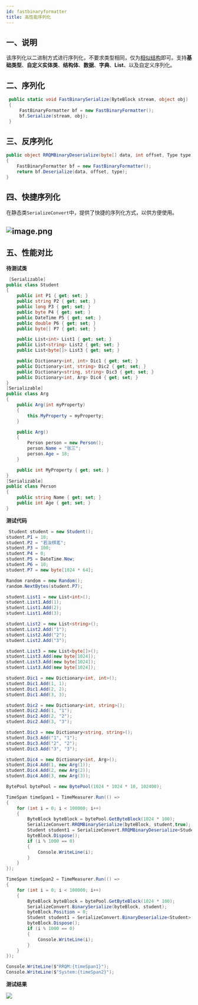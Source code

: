 ```yaml
---
id: fastbinaryformatter
title: 高性能序列化
---
```


## 一、说明
该序列化以二进制方式进行序列化，不要求类型相同，仅为[相似结构](https://www.yuque.com/eo2w71/rrqm/d104f4159d543b4ae28db195ef623cf7#Y0Cko)即可。支持**基础类型**、**自定义实体类**、**结构体**、**数据**、**字典**、**List**、以及自定义序列化。
[
](https://www.nuget.org/packages/RRQMCore/)
## 二、序列化
```csharp
 public static void FastBinarySerialize(ByteBlock stream, object obj)
 {
     FastBinaryFormatter bf = new FastBinaryFormatter();
     bf.Serialize(stream, obj);
 }
```
## 三、反序列化
```csharp
public object RRQMBinaryDeserialize(byte[] data, int offset, Type type)
{
    FastBinaryFormatter bf = new FastBinaryFormatter();
    return bf.Deserialize(data, offset, type);
}
```
## 四、快捷序列化
在静态类`SerializeConvert`中，提供了快捷的序列化方式，以供方便使用。
## ![image.png](https://cdn.nlark.com/yuque/0/2022/png/25438888/1663812694768-3b2d4cb6-c589-4479-9f9b-222a9ab65991.png#clientId=u051b4acd-2df2-4&crop=0&crop=0&crop=1&crop=1&from=paste&height=326&id=ud292820e&name=image.png&originHeight=326&originWidth=1152&originalType=binary&ratio=1&rotation=0&showTitle=false&size=345481&status=done&style=none&taskId=u77352d5a-8e74-4dd0-ac51-49017d791ed&title=&width=1152)
## 
## 五、性能对比

**待测试类**

```csharp
 [Serializable]
public class Student
{
    public int P1 { get; set; }
    public string P2 { get; set; }
    public long P3 { get; set; }
    public byte P4 { get; set; }
    public DateTime P5 { get; set; }
    public double P6 { get; set; }
    public byte[] P7 { get; set; }

    public List<int> List1 { get; set; }
    public List<string> List2 { get; set; }
    public List<byte[]> List3 { get; set; }

    public Dictionary<int, int> Dic1 { get; set; }
    public Dictionary<int, string> Dic2 { get; set; }
    public Dictionary<string, string> Dic3 { get; set; }
    public Dictionary<int, Arg> Dic4 { get; set; }
}
[Serializable]
public class Arg
{
    public Arg(int myProperty)
    {
        this.MyProperty = myProperty;
    }

    public Arg()
    {
        Person person = new Person();
        person.Name = "张三";
        person.Age = 18;
    }

    public int MyProperty { get; set; }
}
[Serializable]
public class Person
{
    public string Name { get; set; }
    public int Age { get; set; }
}
```

**测试代码**

```csharp
 Student student = new Student();
student.P1 = 10;
student.P2 = "若汝棋茗";
student.P3 = 100;
student.P4 = 0;
student.P5 = DateTime.Now;
student.P6 = 10;
student.P7 = new byte[1024 * 64];

Random random = new Random();
random.NextBytes(student.P7);

student.List1 = new List<int>();
student.List1.Add(1);
student.List1.Add(2);
student.List1.Add(3);

student.List2 = new List<string>();
student.List2.Add("1");
student.List2.Add("2");
student.List2.Add("3");

student.List3 = new List<byte[]>();
student.List3.Add(new byte[1024]);
student.List3.Add(new byte[1024]);
student.List3.Add(new byte[1024]);

student.Dic1 = new Dictionary<int, int>();
student.Dic1.Add(1, 1);
student.Dic1.Add(2, 2);
student.Dic1.Add(3, 3);

student.Dic2 = new Dictionary<int, string>();
student.Dic2.Add(1, "1");
student.Dic2.Add(2, "2");
student.Dic2.Add(3, "3");

student.Dic3 = new Dictionary<string, string>();
student.Dic3.Add("1", "1");
student.Dic3.Add("2", "2");
student.Dic3.Add("3", "3");

student.Dic4 = new Dictionary<int, Arg>();
student.Dic4.Add(1, new Arg(1));
student.Dic4.Add(2, new Arg(2));
student.Dic4.Add(3, new Arg(3));

BytePool bytePool = new BytePool(1024 * 1024 * 10, 102400);

TimeSpan timeSpan1 = TimeMeasurer.Run(() =>
{
    for (int i = 0; i < 100000; i++)
    {
        ByteBlock byteBlock = bytePool.GetByteBlock(1024 * 100);
        SerializeConvert.RRQMBinarySerialize(byteBlock, student,true);
        Student student1 = SerializeConvert.RRQMBinaryDeserialize<Student>(byteBlock.Buffer,
        byteBlock.Dispose();
        if (i % 1000 == 0)
        {
            Console.WriteLine(i);
        }
    }
});

TimeSpan timeSpan2 = TimeMeasurer.Run(() =>
{
    for (int i = 0; i < 100000; i++)
    {
        ByteBlock byteBlock = bytePool.GetByteBlock(1024 * 100);
        SerializeConvert.BinarySerialize(byteBlock, student);
        byteBlock.Position = 0;
        Student student1 = SerializeConvert.BinaryDeserialize<Student>(byteBlock);
        byteBlock.Dispose();
        if (i % 1000 == 0)
        {
            Console.WriteLine(i);
        }
    }
});

Console.WriteLine($"RRQM:{timeSpan1}");
Console.WriteLine($"System:{timeSpan2}");
```

**测试结果**

![](https://img-blog.csdnimg.cn/img_convert/787c262d6b61cdba0d8ee2f5a4239d8f.png#crop=0&crop=0&crop=1&crop=1&id=UIsJi&originHeight=1569&originWidth=2376&originalType=binary&ratio=1&rotation=0&showTitle=false&status=done&style=none&title=)
